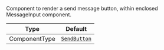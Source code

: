 Component to render a send message button, within enclosed MessageInput component.

| Type          | Default                                                                                                                               |
| ------------- | ------------------------------------------------------------------------------------------------------------------------------------- |
| ComponentType | [`SendButton`](https://github.com/GetStream/stream-chat-react-native/blob/develop/package/src/components/MessageInput/SendButton.tsx) |
